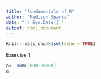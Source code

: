 ```yaml
---
title: "Fundamentals of R"
author: "Madison Sparks"
date: "`r Sys.Date()`"
output: html_document
---
```


```r
knitr::opts_chunk$set(echo = TRUE)
```

Exercise 1
```r
a<- sum(2000:20000)
a

```
